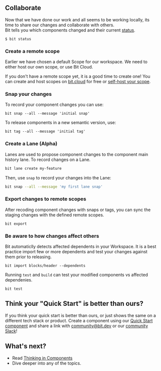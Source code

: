 ## Collaborate

Now that we have done our work and all seems to be working locally, its time to share our changes and collaborate with others.  
Bit tells you which components changed and their current [status](/docs/workspace/workspace-status).

```
$ bit status
```

### Create a remote scope

Earlier we have chosen a default Scope for our workspace. We need to either host our own scope, or use Bit Cloud.

If you don't have a remote scope yet, it is a good time to create one! You can create and host scopes on [bit.cloud](https://bit.cloud) for free
or [self-host your scope](/docs/scope/running-a-scope-server).

### Snap your changes
To record your component changes you can use:
```
bit snap --all --message 'initial snap'
```

To release components in a new semantic version, use:

```
bit tag --all --message 'initial tag'
```

### Create a Lane (Alpha)
Lanes are used to propose component changes to the component main history lane. To record changes on a Lane. 

```bash
bit lane create my-feature
```

Then, use `snap` to record your changes into the Lane:

```bash 
bit snap --all --message 'my first lane snap'
```


### Export changes to remote scopes

After recoding component changes with snaps or tags, you can sync the staging changes with the defined remote scopes.

```
bit export
```

### Be aware to how changes affect others

Bit automaticlly detects affected dependents in your Workspace. It is a best practice import few or more dependents and test
your changes against them prior to releasing.

```
bit import blocks/header --dependents
```

Running `test` and `build` can test your modified components vs affected dependenies. 
```
bit test
```

<!-- ### Merge -->

## Think your "Quick Start" is better than ours?

If you think your quick start is better than ours, or just shows the same on a different tech stack or product. Create a component
using our [Quick Start component](https://bit.cloud/teambit/bit/quick-start) and share a link with [community@bit.dev](mailto:community@bit.dev)
or our [community Slack](https://bit-dev-community.slack.com/ssb/redirect)!

## What's next?

- Read [Thinking in Components](/)
- Dive deeper into any of the topics.
